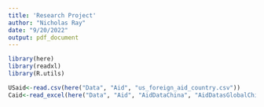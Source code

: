 ```yaml
---
title: 'Research Project'
author: "Nicholas Ray"
date: "9/20/2022"
output: pdf_document
---
```

```r
library(here)
library(readxl)
library(R.utils)
```
```r
USaid<-read.csv(here("Data", "Aid", "us_foreign_aid_country.csv"))
Caid<-read_excel(here("Data", "Aid", "AidDataChina", "AidDatasGlobalChineseDevelopmentFinanceDataset_v2.0.xls"))
```